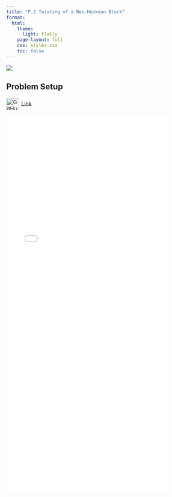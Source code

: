 ```yaml
---
title: "P.2 Twisting of a Neo-Hookean Block"
format:
  html:
    theme:
      light: flatly
    page-layout: full
    css: styles.css
    toc: false
---
```


![](twisting.png){fig-align="center"}

## **Problem Setup**
<img
  src="https://github.githubassets.com/images/modules/logos_page/GitHub-Mark.png"
  alt="GitHub logo"
  width="32"
  height="32"
  style="vertical-align:middle; margin-right:8px;"
/>[Link](https://github.com/suparnob100/scikit-rom/tree/main/examples/computational_mechanics/static/non_linear/problem_1_h)


![](twisting.pdf){width="85%" height="1000px"}



